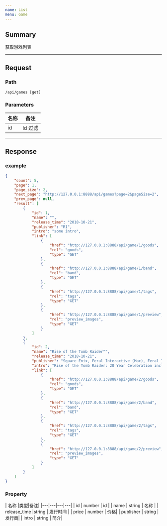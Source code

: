 ```yaml
---
name: List
menu: Game
---
```

## Summary
获取游戏列表

---

## Request

### Path
`/api/games [get]`

### Parameters

| 名称 |备注|
|---|---|
| id |   Id 过滤 |

---


## Response

### example
```json
{
    "count": 5,
    "page": 1,
    "page_size": 2,
    "next_page": "http://127.0.0.1:8888/api/games?page=2&pageSize=2",
    "prev_page": null,
    "result": [
        {
            "id": 1,
            "name": "",
            "release_time": "2018-10-21",
            "publisher": "R1",
            "intro": "some intro",
            "link": [
                {
                    "href": "http://127.0.0.1:8888/api/game/1/goods",
                    "rel": "goods",
                    "type": "GET"
                },
                {
                    "href": "http://127.0.0.1:8888/api/game/1/band",
                    "rel": "band",
                    "type": "GET"
                },
                {
                    "href": "http://127.0.0.1:8888/api/game/1/tags",
                    "rel": "tags",
                    "type": "GET"
                },
                {
                    "href": "http://127.0.0.1:8888/api/game/1/preview",
                    "rel": "preview_images",
                    "type": "GET"
                }
            ]
        },
        {
            "id": 2,
            "name": "Rise of the Tomb Raider™",
            "release_time": "2018-10-21",
            "publisher": "Square Enix, Feral Interactive (Mac), Feral Interactive (Linux)",
            "intro": "Rise of the Tomb Raider: 20 Year Celebration includes the base game and Season Pass featuring all-new content. Explore Croft Manor in the new “Blood Ties” story, then defend it against a zombie invasion in “Lara’s Nightmare”.",
            "link": [
                {
                    "href": "http://127.0.0.1:8888/api/game/2/goods",
                    "rel": "goods",
                    "type": "GET"
                },
                {
                    "href": "http://127.0.0.1:8888/api/game/2/band",
                    "rel": "band",
                    "type": "GET"
                },
                {
                    "href": "http://127.0.0.1:8888/api/game/2/tags",
                    "rel": "tags",
                    "type": "GET"
                },
                {
                    "href": "http://127.0.0.1:8888/api/game/2/preview",
                    "rel": "preview_images",
                    "type": "GET"
                }
            ]
        }
    ]
}
```

### Property
| 名称 |类型|备注|
|---|---|---|---|
| id | number |  id |
| name | string |  名称 |
| release_time |string |  发行时间 |
| price | number | 价格|
| publisher | string | 发行商|
| intro | string | 简介|
